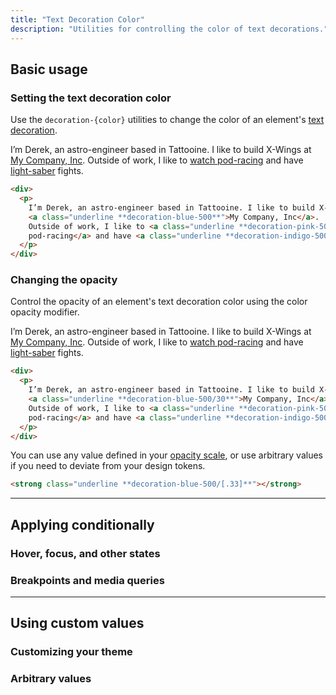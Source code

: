```yaml
---
title: "Text Decoration Color"
description: "Utilities for controlling the color of text decorations."
---
```




## Basic usage

### Setting the text decoration color

Use the `decoration-{color}` utilities to change the color of an element's [text decoration](/docs/text-decoration).

<Example p="none">
  <div class="bg-white p-8 text-zinc-900 shadow-lg max-w-sm mx-auto text-sm leading-6 sm:text-base sm:leading-7 dark:bg-zinc-800 dark:text-zinc-400">
    <p class="text-sm leading-6">I’m Derek, an astro-engineer based in Tattooine. I like to build X-Wings at <a href="#" class="font-bold underline decoration-blue-500 decoration-2 dark:text-zinc-200">My Company, Inc</a>. Outside of work, I like to <a href="#" class="font-bold underline decoration-pink-500 decoration-2 dark:text-zinc-200">watch pod-racing</a> and have <a href="#" class="font-bold underline decoration-indigo-500 decoration-2 dark:text-zinc-200">light-saber</a> fights.</p>
  </div>
</Example>

```html
<div>
  <p>
    I’m Derek, an astro-engineer based in Tattooine. I like to build X-Wings at
    <a class="underline **decoration-blue-500**">My Company, Inc</a>.
    Outside of work, I like to <a class="underline **decoration-pink-500**">watch
    pod-racing</a> and have <a class="underline **decoration-indigo-500**">light-saber</a> fights.
  </p>
</div>
```

### Changing the opacity

Control the opacity of an element's text decoration color using the color opacity modifier.

<Example p="none">
  <div class="bg-white p-8 text-zinc-900 shadow-lg max-w-sm mx-auto text-sm leading-6 sm:text-base sm:leading-7 dark:bg-zinc-800 dark:text-zinc-400">
    <p class="text-sm leading-6">I’m Derek, an astro-engineer based in Tattooine. I like to build X-Wings at <a href="#" class="font-bold underline decoration-blue-500/30 decoration-2 dark:text-zinc-200">My Company, Inc</a>. Outside of work, I like to <a href="#" class="font-bold underline decoration-pink-500/30 decoration-2 dark:text-zinc-200">watch pod-racing</a> and have <a href="#" class="font-bold underline decoration-indigo-500/30 decoration-2 dark:text-zinc-200">light-saber</a> fights.</p>
  </div>
</Example>

```html
<div>
  <p>
    I’m Derek, an astro-engineer based in Tattooine. I like to build X-Wings at
    <a class="underline **decoration-blue-500/30**">My Company, Inc</a>.
    Outside of work, I like to <a class="underline **decoration-pink-500/30**">watch
    pod-racing</a> and have <a class="underline **decoration-indigo-500/30**">light-saber</a> fights.
  </p>
</div>
```

You can use any value defined in your [opacity scale](/docs/opacity), or use arbitrary values if you need to deviate from your design tokens.

```html
<strong class="underline **decoration-blue-500/[.33]**"></strong>
```

---

## <Heading ignore>Applying conditionally</Heading>

### <Heading ignore>Hover, focus, and other states</Heading>

<HoverFocusAndOtherStates defaultClass="underline decoration-blue-600" featuredClass="decoration-zinc-400" element="p" />

### <Heading ignore>Breakpoints and media queries</Heading>

<BreakpointsAndMediaQueries defaultClass="underline decoration-blue-600" featuredClass="decoration-zinc-400" element="p" />

---

## Using custom values

### Customizing your theme

<CustomizePluginColors name="text decoration" configKey="textDecorationColor" />

### Arbitrary values

<ArbitraryValues property="text-decoration-color" featuredClass="decoration-[#50d71e]" element="p" />
